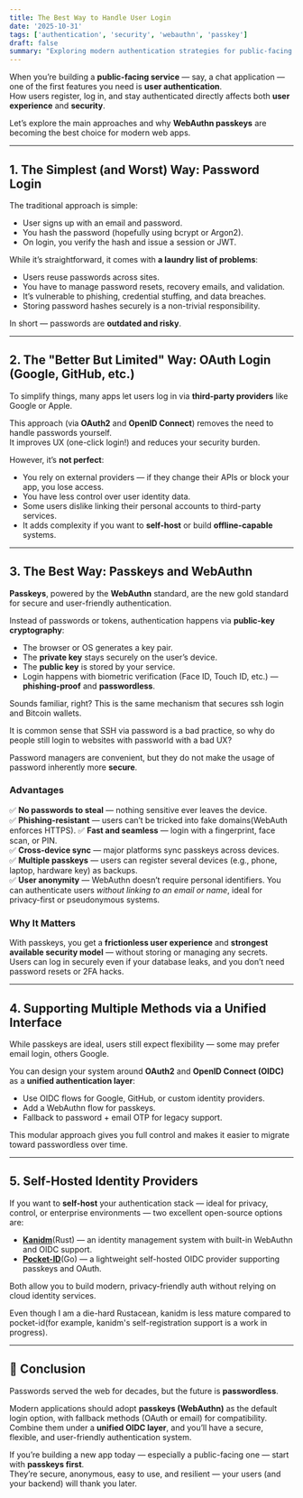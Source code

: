 ```yaml
---
title: The Best Way to Handle User Login
date: '2025-10-31'
tags: ['authentication', 'security', 'webauthn', 'passkey']
draft: false
summary: "Exploring modern authentication strategies for public-facing apps — from passwords to passkeys, and how to unify them securely."
---
```


When you’re building a **public-facing service** — say, a chat application — one of the first features you need is **user authentication**.  
How users register, log in, and stay authenticated directly affects both **user experience** and **security**.

Let’s explore the main approaches and why **WebAuthn passkeys** are becoming the best choice for modern web apps.

---

## 1. The Simplest (and Worst) Way: Password Login

The traditional approach is simple:

- User signs up with an email and password.  
- You hash the password (hopefully using bcrypt or Argon2).  
- On login, you verify the hash and issue a session or JWT.

While it’s straightforward, it comes with **a laundry list of problems**:

- Users reuse passwords across sites.  
- You have to manage password resets, recovery emails, and validation.  
- It’s vulnerable to phishing, credential stuffing, and data breaches.  
- Storing password hashes securely is a non-trivial responsibility.

In short — passwords are **outdated and risky**.

---

## 2. The "Better But Limited" Way: OAuth Login (Google, GitHub, etc.)

To simplify things, many apps let users log in via **third-party providers** like Google or Apple.

This approach (via **OAuth2** and **OpenID Connect**) removes the need to handle passwords yourself.  
It improves UX (one-click login!) and reduces your security burden.

However, it’s **not perfect**:

- You rely on external providers — if they change their APIs or block your app, you lose access.  
- You have less control over user identity data.  
- Some users dislike linking their personal accounts to third-party services.  
- It adds complexity if you want to **self-host** or build **offline-capable** systems.

---

## 3. The Best Way: Passkeys and WebAuthn

**Passkeys**, powered by the **WebAuthn** standard, are the new gold standard for secure and user-friendly authentication.

Instead of passwords or tokens, authentication happens via **public-key cryptography**: 

- The browser or OS generates a key pair.  
- The **private key** stays securely on the user’s device.  
- The **public key** is stored by your service.  
- Login happens with biometric verification (Face ID, Touch ID, etc.) — **phishing-proof** and **passwordless**.

Sounds familiar, right? This is the same mechanism that secures ssh login and Bitcoin wallets.

It is common sense that SSH via password is a bad practice, so why do people still login to websites with passworld with a bad UX?  

Password managers are convenient, but they do not make the usage of password inherently more **secure**. 

### Advantages

✅ **No passwords to steal** — nothing sensitive ever leaves the device.  
✅ **Phishing-resistant** — users can’t be tricked into fake domains(WebAuth enforces HTTPS). 
✅ **Fast and seamless** — login with a fingerprint, face scan, or PIN.  
✅ **Cross-device sync** — major platforms sync passkeys across devices.  
✅ **Multiple passkeys** — users can register several devices (e.g., phone, laptop, hardware key) as backups.  
✅ **User anonymity** — WebAuthn doesn’t require personal identifiers. You can authenticate users *without linking to an email or name*, ideal for privacy-first or pseudonymous systems.

### Why It Matters

With passkeys, you get a **frictionless user experience** and **strongest available security model** — without storing or managing any secrets.  
Users can log in securely even if your database leaks, and you don’t need password resets or 2FA hacks.

---

## 4. Supporting Multiple Methods via a Unified Interface

While passkeys are ideal, users still expect flexibility — some may prefer email login, others Google.

You can design your system around **OAuth2** and **OpenID Connect (OIDC)** as a **unified authentication layer**:

- Use OIDC flows for Google, GitHub, or custom identity providers.  
- Add a WebAuthn flow for passkeys.  
- Fallback to password + email OTP for legacy support.

This modular approach gives you full control and makes it easier to migrate toward passwordless over time.

---

## 5. Self-Hosted Identity Providers

If you want to **self-host** your authentication stack — ideal for privacy, control, or enterprise environments — two excellent open-source options are:

- **[Kanidm](https://kanidm.com/)**(Rust) — an identity management system with built-in WebAuthn and OIDC support.  
- **[Pocket-ID](https://pocket-id.app/)**(Go) — a lightweight self-hosted OIDC provider supporting passkeys and OAuth.

Both allow you to build modern, privacy-friendly auth without relying on cloud identity services.

Even though I am a die-hard Rustacean, kanidm is less mature compared to pocket-id(for example, kanidm's self-registration support is a work in progress).

---

## 🔐 Conclusion

Passwords served the web for decades, but the future is **passwordless**.

Modern applications should adopt **passkeys (WebAuthn)** as the default login option, with fallback methods (OAuth or email) for compatibility.  
Combine them under a **unified OIDC layer**, and you’ll have a secure, flexible, and user-friendly authentication system.

If you’re building a new app today — especially a public-facing one — start with **passkeys first**.  
They’re secure, anonymous, easy to use, and resilient — your users (and your backend) will thank you later.

